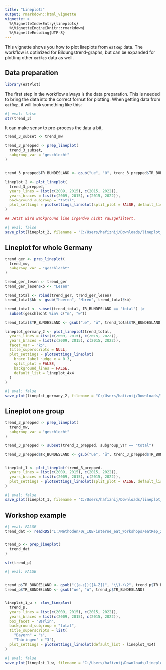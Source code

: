 ```yaml
---
title: "Lineplots"
output: rmarkdown::html_vignette
vignette: >
  %\VignetteIndexEntry{lineplots}
  %\VignetteEngine{knitr::rmarkdown}
  %\VignetteEncoding{UTF-8}
---
```


This vignette shows you how to plot lineplots from `eatRep` data. The workflow is optimized for Bildungstrend-graphs, but can be expanded for plotting other `eatRep` data as well. 

## Data preparation
```r
library(eatPlot)
```

The first step in the workflow always is the data preparation. This is needed to bring the data into the correct format for plotting. When getting data from `eatRep`, it will look something like this:

```r
#| eval: false
str(trend_3)
```

It can make sense to pre-process the data a bit, 


```r
trend_3_subset <- trend_mw

trend_3_prepped <- prep_lineplot(
  trend_3_subset,
  subgroup_var = "geschlecht"
)


trend_3_prepped$TR_BUNDESLAND <- gsub("ue", "ü", trend_3_prepped$TR_BUNDESLAND)
```


```r
lineplot_2 <- plot_lineplot(
  trend_3_prepped,
  years_lines = list(c(2009, 2015), c(2015, 2022)),
  years_braces = list(c(2009, 2015), c(2015, 2022)),
  background_subgroup = "total",
  plot_settings = plotsettings_lineplot(split_plot = FALSE, default_list = lineplot_4x4)
)

## Jetzt wird Background line irgendwo nicht rausgefiltert. 
```

```r
#| eval: false
save_plot(lineplot_2, filename = "C:/Users/hafiznij/Downloads/lineplot_2_groups.pdf")
```


## Lineplot for whole Germany


```r
trend_ger <- prep_lineplot(
  trend_mw,
  subgroup_var = "geschlecht"
)

trend_ger_lesen <- trend_ger
trend_ger_lesen$kb <- "Lesen"

trend_total <- rbind(trend_ger, trend_ger_lesen)
trend_total$kb <- gsub("hoeren", "Hören", trend_total$kb)

trend_total <- subset(trend_total, TR_BUNDESLAND == "total") |>
  subset(geschlecht %in% c("m", "w"))

trend_total$TR_BUNDESLAND <- gsub("ue", "ü", trend_total$TR_BUNDESLAND)
```

```r
lineplot_germany_2 <- plot_lineplot(trend_total,
  years_lines = list(c(2009, 2015), c(2015, 2022)),
  years_braces = list(c(2009, 2015), c(2015, 2022)),
  facet_var = "kb",
  title_superscripts = NULL,
  plot_settings = plotsettings_lineplot(
    brace_label_nudge_x = 0.3,
    split_plot = FALSE,
    background_lines = FALSE,
    default_list = lineplot_4x4
  )
)
```

```r
#| eval: false
save_plot(lineplot_germany_2, filename = "C:/Users/hafiznij/Downloads/lineplot_deutschland.pdf", height = 226.2 / 4)
```


## Lineplot one group

```r
trend_3_prepped <- prep_lineplot(
  trend_mw,
  subgroup_var = "geschlecht"
)

trend_3_prepped <- subset(trend_3_prepped, subgroup_var == "total")

trend_3_prepped$TR_BUNDESLAND <- gsub("ue", "ü", trend_3_prepped$TR_BUNDESLAND)


lineplot_1 <- plot_lineplot(trend_3_prepped,
  years_lines = list(c(2009, 2015), c(2015, 2022)),
  years_braces = list(c(2009, 2015), c(2015, 2022)),
  plot_settings = plotsettings_lineplot(split_plot = FALSE, default_list = lineplot_4x4)
)
```

```r
#| eval: false
save_plot(lineplot_1, filename = "C:/Users/hafiznij/Downloads/lineplot_1_group.pdf")
```


## Workshop example
```r
#| eval: FALSE
trend_dat <- readRDS("I:/Methoden/02_IQB-interne_eat_Workshops/eatRep_2024/Beispieloutputs/04_meansAufbereitet.rds")


trend_p <- prep_lineplot(
  trend_dat
)

str(trend_p)
``` 


```r
#| eval: FALSE


trend_p$TR_BUNDESLAND <- gsub("([a-z])([A-Z])", "\\1-\\2", trend_p$TR_BUNDESLAND)
trend_p$TR_BUNDESLAND <- gsub("ue", "ü", trend_p$TR_BUNDESLAND)


lineplot_1_w <- plot_lineplot(
  trend_p,
  years_lines = list(c(2009, 2015), c(2015, 2022)),
  years_braces = list(c(2009, 2015), c(2015, 2022)),
  box_facet = "Berlin",
  background_subgroup = "total",
  title_superscripts = list(
    "Bayern" = "a",
    "Thüringen" = "3"),
  plot_settings = plotsettings_lineplot(default_list = lineplot_4x4)
)
```

```r
#| eval: false
save_plot(lineplot_1_w, filename = "C:/Users/hafiznij/Downloads/lineplot_1_group_workshop.pdf")
```
